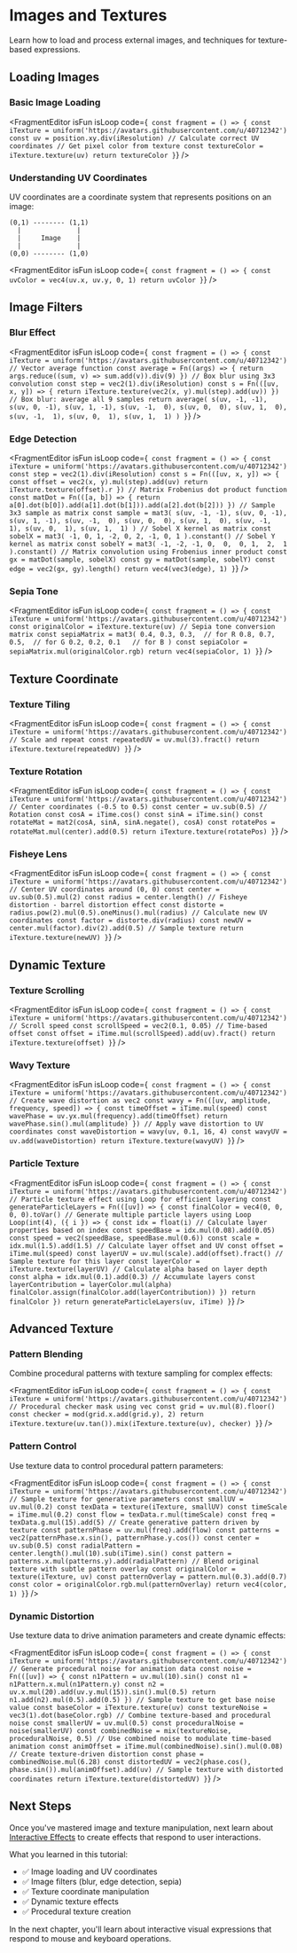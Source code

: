 
# Images and Textures

Learn how to load and process external images, and techniques for texture-based expressions.

## Loading Images

### Basic Image Loading

<FragmentEditor
        isFun
        isLoop
        code={`
const fragment = () => {
        const iTexture = uniform('https://avatars.githubusercontent.com/u/40712342')
        const uv = position.xy.div(iResolution) // Calculate correct UV coordinates
        // Get pixel color from texture
        const textureColor = iTexture.texture(uv)
        return textureColor
}`}
/>

### Understanding UV Coordinates

UV coordinates are a coordinate system that represents positions on an image:

```
(0,1) -------- (1,1)
  |              |
  |     Image    |
  |              |
(0,0) -------- (1,0)
```

<FragmentEditor
        isFun
        isLoop
        code={`
const fragment = () => {
        const uvColor = vec4(uv.x, uv.y, 0, 1)
        return uvColor
}`}
/>

## Image Filters

### Blur Effect

<FragmentEditor
        isFun
        isLoop
        code={`
const fragment = () => {
        const iTexture = uniform('https://avatars.githubusercontent.com/u/40712342')
        // Vector average function
        const average = Fn((args) => {
                return args.reduce((sum, v) => sum.add(v)).div(9)
        })
        // Box blur using 3x3 convolution
        const step = vec2(1).div(iResolution)
        const s = Fn(([uv, x, y]) => {
                return iTexture.texture(vec2(x, y).mul(step).add(uv))
        })
        // Box blur: average all 9 samples
        return average(
                s(uv, -1, -1), s(uv, 0, -1), s(uv, 1, -1),
                s(uv, -1,  0), s(uv, 0,  0), s(uv, 1,  0),
                s(uv, -1,  1), s(uv, 0,  1), s(uv, 1,  1)
        )
}`}
/>

### Edge Detection

<FragmentEditor
        isFun
        isLoop
        code={`
const fragment = () => {
        const iTexture = uniform('https://avatars.githubusercontent.com/u/40712342')
        const step = vec2(1).div(iResolution)
        const s = Fn(([uv, x, y]) => {
                const offset = vec2(x, y).mul(step).add(uv)
                return iTexture.texture(offset).r
        })
        // Matrix Frobenius dot product function
        const matDot = Fn(([a, b]) => {
                return a[0].dot(b[0]).add(a[1].dot(b[1])).add(a[2].dot(b[2]))
        })
        // Sample 3x3 sample as matrix
        const sample = mat3(
                s(uv, -1, -1), s(uv, 0, -1), s(uv, 1, -1),
                s(uv, -1,  0), s(uv, 0,  0), s(uv, 1,  0),
                s(uv, -1,  1), s(uv, 0,  1), s(uv, 1,  1)
        )
        // Sobel X kernel as matrix
        const sobelX = mat3(
                -1, 0, 1,
                -2, 0, 2,
                -1, 0, 1
        ).constant()
        // Sobel Y kernel as matrix
        const sobelY = mat3(
                -1, -2, -1,
                 0,  0,  0,
                 1,  2,  1
        ).constant()
        // Matrix convolution using Frobenius inner product
        const gx = matDot(sample, sobelX)
        const gy = matDot(sample, sobelY)
        const edge = vec2(gx, gy).length()
        return vec4(vec3(edge), 1)
}`}
/>

### Sepia Tone

<FragmentEditor
        isFun
        isLoop
        code={`
const fragment = () => {
        const iTexture = uniform('https://avatars.githubusercontent.com/u/40712342')
        const originalColor = iTexture.texture(uv)
        // Sepia tone conversion matrix
        const sepiaMatrix = mat3(
                0.4, 0.3, 0.3,  // for R
                0.8, 0.7, 0.5,  // for G
                0.2, 0.2, 0.1   // for B
        )
        const sepiaColor = sepiaMatrix.mul(originalColor.rgb)
        return vec4(sepiaColor, 1)
}`}
/>

## Texture Coordinate

### Texture Tiling

<FragmentEditor
        isFun
        isLoop
        code={`
const fragment = () => {
        const iTexture = uniform('https://avatars.githubusercontent.com/u/40712342')
        // Scale and repeat
        const repeatedUV = uv.mul(3).fract()
        return iTexture.texture(repeatedUV)
}`}
/>

### Texture Rotation

<FragmentEditor
        isFun
        isLoop
        code={`
const fragment = () => {
        const iTexture = uniform('https://avatars.githubusercontent.com/u/40712342')
        // Center coordinates (-0.5 to 0.5)
        const center = uv.sub(0.5)
        // Rotation
        const cosA = iTime.cos()
        const sinA = iTime.sin()
        const rotateMat = mat2(cosA, sinA, sinA.negate(), cosA)
        const rotatePos = rotateMat.mul(center).add(0.5)
        return iTexture.texture(rotatePos)
}`}
/>

### Fisheye Lens

<FragmentEditor
        isFun
        isLoop
        code={`
const fragment = () => {
        const iTexture = uniform('https://avatars.githubusercontent.com/u/40712342')
        // Center UV coordinates around (0, 0)
        const center = uv.sub(0.5).mul(2)
        const radius = center.length()
        // Fisheye distortion - barrel distortion effect
        const distorte = radius.pow(2).mul(0.5).oneMinus().mul(radius)
        // Calculate new UV coordinates
        const factor = distorte.div(radius)
        const newUV = center.mul(factor).div(2).add(0.5)
        // Sample texture
        return iTexture.texture(newUV)
}`}
/>

## Dynamic Texture

### Texture Scrolling

<FragmentEditor
        isFun
        isLoop
        code={`
const fragment = () => {
        const iTexture = uniform('https://avatars.githubusercontent.com/u/40712342')
        // Scroll speed
        const scrollSpeed = vec2(0.1, 0.05)
        // Time-based offset
        const offset = iTime.mul(scrollSpeed).add(uv).fract()
        return iTexture.texture(offset)
}`}
/>

### Wavy Texture

<FragmentEditor
        isFun
        isLoop
        code={`
const fragment = () => {
        const iTexture = uniform('https://avatars.githubusercontent.com/u/40712342')
        // Create wave distortion as vec2
        const wavy = Fn(([uv, amplitude, frequency, speed]) => {
                const timeOffset = iTime.mul(speed)
                const wavePhase = uv.yx.mul(frequency).add(timeOffset)
                return wavePhase.sin().mul(amplitude)
        })
        // Apply wave distortion to UV coordinates
        const waveDistortion = wavy(uv, 0.1, 16, 4)
        const wavyUV = uv.add(waveDistortion)
        return iTexture.texture(wavyUV)
}`}
/>

### Particle Texture

<FragmentEditor
        isFun
        isLoop
        code={`
const fragment = () => {
        const iTexture = uniform('https://avatars.githubusercontent.com/u/40712342')
        // Particle texture effect using Loop for efficient layering
        const generateParticleLayers = Fn(([uv]) => {
                const finalColor = vec4(0, 0, 0, 0).toVar()
                // Generate multiple particle layers using Loop
                Loop(int(4), ({ i }) => {
                        const idx = float(i)
                        // Calculate layer properties based on index
                        const speedBase = idx.mul(0.08).add(0.05)
                        const speed = vec2(speedBase, speedBase.mul(0.6))
                        const scale = idx.mul(1.5).add(1.5)
                        // Calculate layer offset and UV
                        const offset = iTime.mul(speed)
                        const layerUV = uv.mul(scale).add(offset).fract()
                        // Sample texture for this layer
                        const layerColor = iTexture.texture(layerUV)
                        // Calculate alpha based on layer depth
                        const alpha = idx.mul(0.1).add(0.3)
                        // Accumulate layers
                        const layerContribution = layerColor.mul(alpha)
                        finalColor.assign(finalColor.add(layerContribution))
                })
                return finalColor
        })
        return generateParticleLayers(uv, iTime)
}`}
/>

## Advanced Texture

### Pattern Blending

Combine procedural patterns with texture sampling for complex effects:

<FragmentEditor
        isFun
        isLoop
        code={`
const fragment = () => {
        const iTexture = uniform('https://avatars.githubusercontent.com/u/40712342')
        // Procedural checker mask using vec
        const grid = uv.mul(8).floor()
        const checker = mod(grid.x.add(grid.y), 2)
        return iTexture.texture(uv.tan()).mix(iTexture.texture(uv), checker)
}`}
/>

### Pattern Control

Use texture data to control procedural pattern parameters:

<FragmentEditor
        isFun
        isLoop
        code={`
const fragment = () => {
        const iTexture = uniform('https://avatars.githubusercontent.com/u/40712342')
        // Sample texture for generative parameters
        const smallUV = uv.mul(0.2)
        const texData = texture(iTexture, smallUV)
        const timeScale = iTime.mul(0.2)
        const flow = texData.r.mul(timeScale)
        const freq = texData.g.mul(15).add(5)
        // Create generative pattern driven by texture
        const patternPhase = uv.mul(freq).add(flow)
        const patterns = vec2(patternPhase.x.sin(), patternPhase.y.cos())
        const center = uv.sub(0.5)
        const radialPattern = center.length().mul(10).sub(iTime).sin()
        const pattern = patterns.x.mul(patterns.y).add(radialPattern)
        // Blend original texture with subtle pattern overlay
        const originalColor = texture(iTexture, uv)
        const patternOverlay = pattern.mul(0.3).add(0.7)
        const color = originalColor.rgb.mul(patternOverlay)
        return vec4(color, 1)
}`}
/>

### Dynamic Distortion

Use texture data to drive animation parameters and create dynamic effects:

<FragmentEditor
        isFun
        isLoop
        code={`
const fragment = () => {
        const iTexture = uniform('https://avatars.githubusercontent.com/u/40712342')
        // Generate procedural noise for animation data
        const noise = Fn(([uv]) => {
                const n1Pattern = uv.mul(10).sin()
                const n1 = n1Pattern.x.mul(n1Pattern.y)
                const n2 = uv.x.mul(20).add(uv.y.mul(15)).sin().mul(0.5)
                return n1.add(n2).mul(0.5).add(0.5)
        })
        // Sample texture to get base noise value
        const baseColor = iTexture.texture(uv)
        const textureNoise = vec3(1).dot(baseColor.rgb)
        // Combine texture-based and procedural noise
        const smallerUV = uv.mul(0.5)
        const proceduralNoise = noise(smallerUV)
        const combinedNoise = mix(textureNoise, proceduralNoise, 0.5)
        // Use combined noise to modulate time-based animation
        const animOffset = iTime.mul(combinedNoise).sin().mul(0.08)
        // Create texture-driven distortion
        const phase = combinedNoise.mul(6.28)
        const distortedUV = vec2(phase.cos(), phase.sin()).mul(animOffset).add(uv)
        // Sample texture with distorted coordinates
        return iTexture.texture(distortedUV)
}`}
/>

## Next Steps

Once you've mastered image and texture manipulation, next learn about [Interactive Effects](06-interactive-effects.mdx) to create effects that respond to user interactions.

What you learned in this tutorial:

- ✅ Image loading and UV coordinates
- ✅ Image filters (blur, edge detection, sepia)
- ✅ Texture coordinate manipulation
- ✅ Dynamic texture effects
- ✅ Procedural texture creation

In the next chapter, you'll learn about interactive visual expressions that respond to mouse and keyboard operations.
